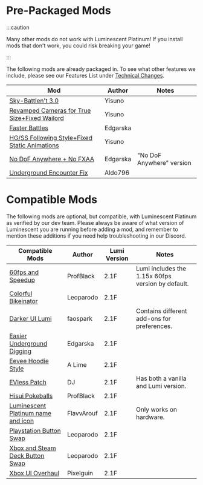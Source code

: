 
# Pre-Packaged Mods

:::caution

Many other mods do not work with Luminescent Platinum! If you install mods that don't work, you could risk breaking your game!

:::

The following mods are already packaged in. To see what other features we include, please see our Features List under [Technical Changes](features.mdx#technical-changes).

| Mod                                                                                 | Author                  | Notes                     |
| ----------------------------------------------------------------------------------- | ----------------------- | ------------------------- |
| [Sky-Battlen't 3.0](https://www.nexusmods.com/pokemonbdsp/mods/10)                  | Yisuno                  |                           |
| [Revamped Cameras for True Size+Fixed Wailord](https://gamebanana.com/mods/346410)  | Yisuno                  |                           |
| [Faster Battles](https://gamebanana.com/mods/340352)                                | Edgarska                |                           |
| [HG/SS Following Style+Fixed Static Animations](https://gamebanana.com/mods/345001) | Yisuno                  |                           |
| [No DoF Anywhere + No FXAA](https://gamebanana.com/mods/340159)                     | Edgarska                | "No DoF Anywhere" version |
| [Underground Encounter Fix](https://gamebanana.com/mods/346666)                     | Aldo796                 |                           |

# Compatible Mods

The following mods are optional, but compatible, with Luminescent Platinum as verified by our dev team. Please always be aware of what version of Luminescent you are running before adding a mod, and remember to mention these additions if you need help troubleshooting in our Discord.

| Compatible Mods                                                                     | Author                  | Lumi Version              | Notes                     |
| ----------------------------------------------------------------------------------- | ----------------------- | ------------------------- | ------------------------- |
| [60fps and Speedup](https://www.nexusmods.com/pokemonbdsp/mods/9)                   | ProfBlack               | 2.1F                      | Lumi includes the 1.15x 60fps version by default.|
| [Colorful Bikeinator](https://www.nexusmods.com/pokemonbdsp/mods/7)                 | Leoparodo               | 2.1F                      |                           |
| [Darker UI Lumi](https://www.nexusmods.com/pokemonbdsp/mods/12)                     | faospark                | 2.1F                      | Contains different add-ons for preferences.|
| [Easier Underground Digging](https://gamebanana.com/mods/340161)                    | Edgarska                | 2.1F                      |                           |
| [Eevee Hoodie Style](https://gamebanana.com/mods/339850)                            | A Lime                  | 2.1F                      |                           |
| [EVless Patch](https://www.nexusmods.com/pokemonbdsp/mods/17)                       | DJ                      | 2.1F                      |  Has both a vanilla and Lumi version.                         |
| [Hisui Pokeballs](https://www.nexusmods.com/pokemonbdsp/mods/14)                    | ProfBlack               | 2.1F                      |                           |
| [Luminescent Platinum name and icon](https://www.nexusmods.com/pokemonbdsp/mods/5)  | FlavvArouf              | 2.1F                      | Only works on hardware.   |
| [Playstation Button Swap](https://www.nexusmods.com/pokemonbdsp/mods/8)             | Leoparodo               | 2.1F                      |                           |
| [Xbox and Steam Deck Button Swap](https://www.nexusmods.com/pokemonbdsp/mods/4)     | Leoparodo               | 2.1F                      |                           |
| [Xbox UI Overhaul](https://www.nexusmods.com/pokemonbdsp/mods/11)                   | Pixelguin               | 2.1F                      |                           |

